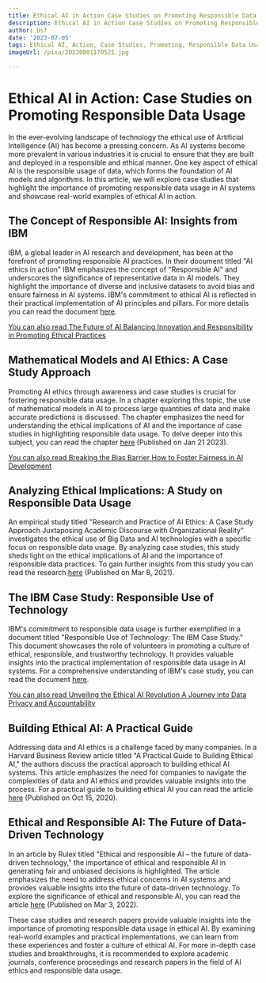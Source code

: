 ```yaml
---
title: Ethical AI in Action Case Studies on Promoting Responsible Data Usage
description: Ethical AI in Action Case Studies on Promoting Responsible Data Usage
author: Usf
date: '2023-07-05'
tags: Ethical AI, Action, Case Studies, Promoting, Responsible Data Usage
imageUrl: /pixa/20230801170521.jpg

---
```

# Ethical AI in Action: Case Studies on Promoting Responsible Data Usage

In the ever-evolving landscape of technology the ethical use of Artificial Intelligence (AI)  has become a pressing concern. As AI systems become more prevalent in various industries it is crucial to ensure that they are built and  deployed in a responsible and  ethical manner. One key aspect  of ethical AI is the responsible usage of data, which forms the foundation of AI  models and algorithms. In this  article,  we will explore case studies that highlight the importance of promoting responsible data usage  in AI systems and showcase real-world examples of  ethical AI in action.

## The Concept of Responsible AI: Insights from IBM

IBM, a global leader in AI research and development, has been at the forefront of promoting responsible AI practices. In  their document titled  "AI ethics in action" IBM emphasizes the concept of "Responsible AI" and underscores the  significance of representative data in  AI models. They highlight the importance of diverse and inclusive datasets to avoid bias and ensure fairness in AI systems. IBM's commitment  to ethical AI is reflected in their practical implementation of AI principles and pillars. For more details you  can read the document [here](https://www.ibm.com/downloads/cas/4DPJK92W).

[You can also read The Future of AI Balancing  Innovation  and Responsibility in Promoting Ethical Practices](The%20Future%20of%20AI%20Balancing%20Innovation%20and%20Responsibility%20in%20Promoting%20Ethical%20Practices)


## Mathematical Models and AI Ethics:  A Case  Study Approach

Promoting AI  ethics through awareness and case studies is crucial for fostering responsible data usage. In a chapter exploring this topic, the use of mathematical models in AI to process large quantities of data and make accurate predictions is  discussed. The chapter emphasizes the need for  understanding the ethical implications of AI and the importance of case studies in highlighting responsible data usage. To delve deeper into this  subject, you can  read the chapter  [here](https://link.springer.com/chapter/10.1007/978-3-031-23035-6_6) (Published on  Jan 21 2023).

[You can also read Breaking the  Bias Barrier How to Foster Fairness in AI  Development](Breaking%20the%20Bias%20Barrier%20How%20to%20Foster%20Fairness%20in%20AI%20Development)


## Analyzing Ethical Implications: A Study on Responsible Data Usage

An empirical study titled "Research and  Practice of AI  Ethics: A Case Study Approach Juxtaposing Academic Discourse with Organizational  Reality" investigates the ethical use of Big Data  and AI technologies with a  specific  focus on responsible data  usage. By analyzing  case  studies, this study sheds light  on the ethical implications of AI and the  importance of  responsible data practices. To gain further insights from this study you can read the research [here](https://www.ncbi.nlm.nih.gov/pmc/articles/PMC7977017/) (Published on Mar 8, 2021).

## The IBM Case Study: Responsible Use of Technology

IBM's commitment to responsible data usage  is further exemplified  in a document titled "Responsible Use of Technology: The  IBM Case Study." This  document showcases the role of volunteers in promoting a culture of ethical, responsible, and trustworthy  technology. It provides  valuable insights  into the practical implementation of responsible  data usage in  AI systems. For  a comprehensive  understanding of IBM's case study, you  can read the document [here](https://www3.weforum.org/docs/WEF_Responsible_Use_of_Technology_The_IBM_Case_Study_2021.pdf).

[You can also read Unveiling the Ethical AI Revolution A Journey into Data Privacy and  Accountability](Unveiling%20the%20Ethical%20AI%20Revolution%20A%20Journey%20into%20Data%20Privacy%20and%20Accountability)


## Building Ethical  AI: A Practical Guide

Addressing data and AI  ethics is a challenge faced by many companies. In  a Harvard Business Review article titled "A Practical Guide to Building Ethical AI," the authors discuss the practical approach to building ethical AI systems. This article emphasizes the need for companies to navigate the complexities  of data and AI  ethics and provides valuable insights into the process. For a practical guide to building ethical AI  you can read the article [here](https://hbr.org/2020/10/a-practical-guide-to-building-ethical-ai) (Published  on Oct 15,  2020).

## Ethical and Responsible AI: The Future of Data-Driven  Technology

In an article by Rulex titled "Ethical and responsible AI – the future of data-driven technology," the importance of ethical and responsible  AI in generating fair and unbiased decisions is highlighted. The article emphasizes the need to address ethical concerns in AI systems and provides valuable  insights into the future  of data-driven technology. To explore the significance of ethical  and responsible  AI, you can read the article  [here](https://www.rulex.ai/ethical-and-responsible-ai/) (Published on Mar 3, 2022).

These case studies and research  papers provide valuable insights into the importance of promoting responsible data usage in ethical AI. By examining real-world examples and practical implementations, we can learn from these  experiences and foster a culture of ethical  AI. For more in-depth case  studies and breakthroughs, it is recommended to explore academic journals, conference proceedings and research papers in the field of AI ethics and responsible data usage.